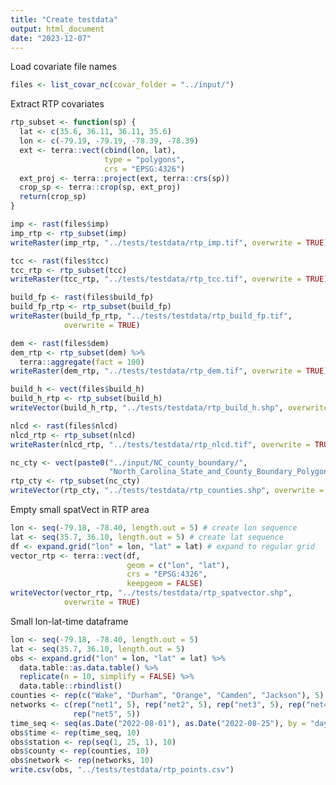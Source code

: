 ```yaml
---
title: "Create testdata"
output: html_document
date: "2023-12-07"
---
```


Load covariate file names

```r
files <- list_covar_nc(covar_folder = "../input/")
```

Extract RTP covariates 

```r
rtp_subset <- function(sp) {
  lat <- c(35.6, 36.11, 36.11, 35.6)
  lon <- c(-79.19, -79.19, -78.39, -78.39)
  ext <- terra::vect(cbind(lon, lat),
                     type = "polygons",
                     crs = "EPSG:4326")
  ext_proj <- terra::project(ext, terra::crs(sp))
  crop_sp <- terra::crop(sp, ext_proj)
  return(crop_sp)
}
```

```r
imp <- rast(files$imp)
imp_rtp <- rtp_subset(imp)
writeRaster(imp_rtp, "../tests/testdata/rtp_imp.tif", overwrite = TRUE)

tcc <- rast(files$tcc)
tcc_rtp <- rtp_subset(tcc)
writeRaster(tcc_rtp, "../tests/testdata/rtp_tcc.tif", overwrite = TRUE)

build_fp <- rast(files$build_fp)
build_fp_rtp <- rtp_subset(build_fp)
writeRaster(build_fp_rtp, "../tests/testdata/rtp_build_fp.tif",
            overwrite = TRUE)

dem <- rast(files$dem)
dem_rtp <- rtp_subset(dem) %>%
  terra::aggregate(fact = 100)
writeRaster(dem_rtp, "../tests/testdata/rtp_dem.tif", overwrite = TRUE)

build_h <- vect(files$build_h)
build_h_rtp <- rtp_subset(build_h)
writeVector(build_h_rtp, "../tests/testdata/rtp_build_h.shp", overwrite = TRUE)

nlcd <- rast(files$nlcd)
nlcd_rtp <- rtp_subset(nlcd)
writeRaster(nlcd_rtp, "../tests/testdata/rtp_nlcd.tif", overwrite = TRUE)

nc_cty <- vect(paste0("../input/NC_county_boundary/",
                      "North_Carolina_State_and_County_Boundary_Polygons.shp"))
rtp_cty <- rtp_subset(nc_cty)
writeVector(rtp_cty, "../tests/testdata/rtp_counties.shp", overwrite = TRUE)
```

Empty small spatVect in RTP area 

```r
lon <- seq(-79.18, -78.40, length.out = 5) # create lon sequence
lat <- seq(35.7, 36.10, length.out = 5) # create lat sequence
df <- expand.grid("lon" = lon, "lat" = lat) # expand to regular grid
vector_rtp <- terra::vect(df,
                          geom = c("lon", "lat"),
                          crs = "EPSG:4326",
                          keepgeom = FALSE)
writeVector(vector_rtp, "../tests/testdata/rtp_spatvector.shp",
            overwrite = TRUE)
```

Small lon-lat-time dataframe

```r
lon <- seq(-79.18, -78.40, length.out = 5)
lat <- seq(35.7, 36.10, length.out = 5)
obs <- expand.grid("lon" = lon, "lat" = lat) %>%
  data.table::as.data.table() %>%
  replicate(n = 10, simplify = FALSE) %>%
  data.table::rbindlist()
counties <- rep(c("Wake", "Durham", "Orange", "Camden", "Jackson"), 5)
networks <- c(rep("net1", 5), rep("net2", 5), rep("net3", 5), rep("net4", 5),
              rep("net5", 5))
time_seq <- seq(as.Date("2022-08-01"), as.Date("2022-08-25"), by = "day")
obs$time <- rep(time_seq, 10)
obs$station <- rep(seq(1, 25, 1), 10)
obs$county <- rep(counties, 10)
obs$network <- rep(networks, 10)
write.csv(obs, "../tests/testdata/rtp_points.csv")
```


